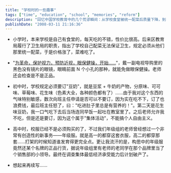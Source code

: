 ```yaml
---
title: "学校时的一些趣事"
tags: ["time", "education", "school", "memories", "reform"]
description: "回忆中国学校教育中的几个荒谬瞬间：从学校食堂被统一配菜后质量下降，到戴特殊眼镜免做眼保健操，再到被强制订购难以下咽的豆奶，以及差点实施的年级统一服装计划。这些看似小事的教育管理决策，反映了集体主义与个人意愿的冲突，以及制度僵化带来的问题。"
publishDate: "2008-03-11 21:16:36"
---
```


- 小学时，本来学校是自己有食堂的，每天吃的不错，性价比很高。后来区教育局履行了卫生局的职责，指出了学校自己配菜无法保证卫生，规定必须从他们那里统一配菜，于是价格涨了，菜难吃了。

- "[为革命，保护视力，预防近视，眼保健操，开始......](../../../../../files/%E4%B8%BA%E9%9D%A9%E5%91%BD%E4%BF%9D%E6%8A%A4%E8%A7%86%E5%8A%9B%E7%9C%BC%E4%BF%9D%E5%81%A5%E6%93%8D%E5%BC%80%E5%A7%8B.mp3)"，戴一副电视导购里的黑色没有镜片的眼镜，眼睛前面 N 个小孔的那种，就能免做眼保健操。老师还会检查是不是正品。

- 初中时，学校规定必须要订"豆奶"，就是豆浆 + 牛奶的产物，分原味、可可味、草莓味、花生味（色素大全，各种颜色都有了）......由于我对这个东西的气味特别敏感，数次向班主任申请是否可以不要订，因为实在吃不下，订了也浪费钱，最后班主任怒了，曰："吃进肚子里总是有营养的！"。第二天是花生味豆奶，我一口气吃下去后当场连同早饭一起吐在教室里了。之后老师允许我不吃，但是还是要订，因为这个属于"集体活动"，不能搞个人自由主义。

- 高中时，校服已经不是必须购买的了，不过我们年级组的老师曾经想过一个非常有创造性的新事务——年级服。就是高一的都穿这套衣服，高二的都穿那套......打架的时候知道谁发育得更完全点。更让我流汗的是，构思中的年级服竟然还某个名牌的正品行货，据说年级组里有老师的老同学在那个品牌里当了个销售部的小领导。最终在调查集体最低经济承受能力后计划破产了。

- 想起来再续写......
